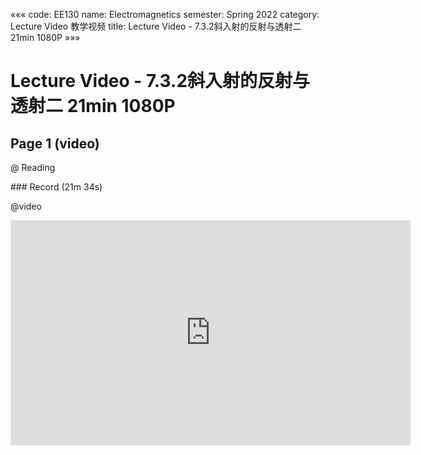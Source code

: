 «««
code: EE130
name: Electromagnetics
semester: Spring 2022
category: Lecture Video 教学视频
title: Lecture Video - 7.3.2斜入射的反射与透射二 21min 1080P
»»»

# Lecture Video - 7.3.2斜入射的反射与透射二 21min 1080P

## Page 1 (video)

@ Reading

<div class="markdown-body">
### Record (21m 34s)
</div>

@video

<iframe src="https://sbbrisk.com/e/ru1ucz0w5f0s.html" frameborder=0 marginwidth=0 marginheight=0 scrolling=no width=640 height=360 allowfullscreen></iframe>
